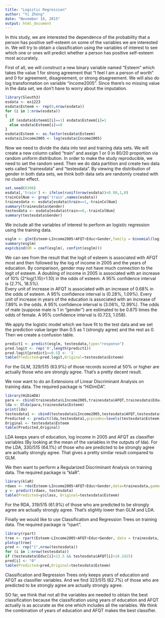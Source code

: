 ```yaml
---
title: "Logistic Regression"
author: "Yi Zheng"
date: "November 16, 2015"
output: html_document
---
```


In this study, we are interested the dependence of the probability that a person has positive self-esteem on some of the variables we are interested in. We will try to obtain a classification using the variables of interest to see which one or ones will predict whether a person has positive self-esteem most accurately.

First of all, we will construct a new binary variable named "Esteem" which takes the value 1 for strong agreement that "I feel I am a person of worth" and 0 for agreement, disagreement, or strong disagreement. We will also do log transformation on variable "income2005". Since there's no missing value in the data set, we don't have to worry about the imputation. 

```r
library(Sleuth3)
esdata <- ex1223
esdata$Esteem <- rep(0,nrow(esdata))
for (i in 1:nrow(esdata))
{
  if (esdata$Esteem1[i]==1) esdata$Esteem[i]=1
  else esdata$Esteem[i]==0
}
esdata$Esteem <- as.factor(esdata$Esteem)
esdata$LIncome2005 <- log(esdata$Income2005)
```

Now we need to divide the data into test and training data sets. We will create a new column called "train" and assign 1 or 0 in 80/20 proportion via random uniform distribution. In order to make the study reproducible, we need to set the random seed. Then we do data partition and create two data sets called "trainesdata" and "testesdata". By viewing the distribution of gender in both data sets, we think both data sets are randomly created with no cluster effect.

```r
set.seed(6306)
esdata[,'train'] <- ifelse(runif(nrow(esdata))<0.80,1,0)
trainColNum <- grep('train',names(esdata))
trainesdata <- esdata[esdata$train==1,-trainColNum]
summary(trainesdata$Gender)
testesdata <- esdata[esdata$train==0,-trainColNum]
summary(testesdata$Gender)
```

We include all the variables of interest to perform an logistic regression using the training data.

```r
esglm <- glm(Esteem~LIncome2005+AFQT+Educ+Gender,family = binomial(logit) ,data = trainesdata)
summary(esglm)
exp(cbind(OR = coef(esglm), confint(esglm)))
```

We can see from the result that the logit of esteem is associated with AFQT most and then followed by the log of income in 2005 and the years of education. By comparison, gender may not have much connection to the logit of esteem. 
A doubling of income in 2005 is associated with an increase of 10% (2^log(1.15)=1.10) in the odds of esteem. A 95% confidence interval is (2.7%, 18.5%).  
Every unit of increase in AFQT is associated with an increase of 0.68% in the odds of esteem. A 95% confidence interval is (0.28%, 1.09%). 
Every unit of increase in years of the education is associated with an increase of 7.89% in the odds. A 95% confidence interval is (3.06%, 12.99%). 
The odds of male (suppose male is 1 in "gender") are estimated to be 0.875 times the odds of female. A 95% confidence interval is (0.723, 1.058).

We apply the logistic model which we have fit to the test data and we set the prediction value larger than 0.5 as 1 (strongly agree) and the rest as 0. Then we create a confusion table.

```r
predict1 <- predict(esglm, testesdata,type="response")
pred.logit <- rep('0',length(predict1))
pred.logit[predict1>=0.5] <- '1'
table(Predicted=pred.logit,Original=testesdata$Esteem)
```

For the GLM, 329/515 (63.9%) of those records scored at 50% or higher are actually those who are strongly agree. That's a pretty decent result.


We now want to do an Extensions of Linear Discriminant Analysis on training data. The required package is "HiDimDA".

```r
library(HiDimDA)
para <- cbind(trainesdata$LIncome2005,trainesdata$AFQT,trainesdata$Educ,trainesdata$Gender)
lda <- Dlda(para,trainesdata$Esteem)
print(lda)
testesdata1 <- cbind(testesdata$LIncome2005,testesdata$AFQT,testesdata$Educ,testesdata$Gender)
Predicted <- predict(lda,testesdata1,grpcodes=levels(testesdata$Esteem))$class  
Original <- testesdata$Esteem
table(Predicted,Original)
```

LDA keeps years of education, log income in 2005 and AFQT as classifier variables (By looking at the mean of the variables in the outputs of lda).
For the LDA, 330/515 (64.1%) of those who are predicted to be strongly agree are actually strongly agree. That gives a pretty similar result compared to GLM.

We then want to perform a Regularized Discriminant Analysis on training data. The required package is "klaR".

```r
library(klaR)
rdaex <- rda(Esteem~LIncome2005+AFQT+Educ+Gender,data=trainesdata,gamma=0.05,lambda = 0.2)
y <- predict(rdaex, testesdata)
table(Predicted=y$class, Original=testesdata$Esteem)
```

For the RDA, 319/515 (61.9%) of those who are predicted to be strongly agree are actually strongly agree. That's slightly lower than GLM and LDA.

Finally we would like to use Classification and Regression Trees on training data. The required package is "rpart".

```r
library(rpart)
tree <- rpart(Esteem~LIncome2005+AFQT+Educ+Gender, data = trainesdata, method = "class")
plotcp(tree)
pred <- rep("1",nrow(testesdata))
for (i in 1:nrow(testesdata))
if (testesdata$Educ[i]<13.5 && testesdata$AFQT[i]<18.2425)
pred[i] <- "0"
table(Predicted=pred,Original=testesdata$Esteem)
```

Classification and Regression Trees only keeps years of education and AFQT as classifier variables. And we find 323/515 (62.7%) of those who are predicted to be strongly agree are actually strongly agree.

SO far, we think that not all the variables are needed to obtain the best classification because the classification using years of education and AFQT actually is as accurate as the one which includes all the variables. We think the combination of years of education and AFQT makes the best classifier.
